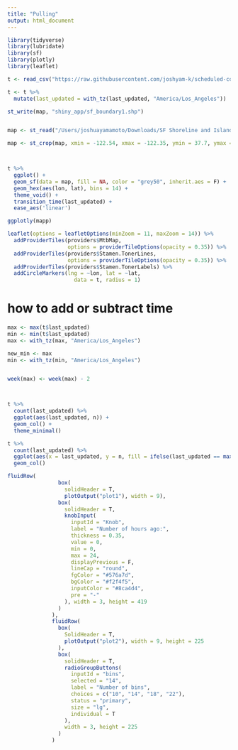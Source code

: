 ```yaml
---
title: "Pulling"
output: html_document
---
```


```r
library(tidyverse)
library(lubridate)
library(sf)
library(plotly)
library(leaflet)
```


```r
t <- read_csv("https://raw.githubusercontent.com/joshyam-k/scheduled-commit-action/master/data-raw/lime.csv")

t <- t %>% 
  mutate(last_updated = with_tz(last_updated, "America/Los_Angeles"))

st_write(map, "shiny_app/sf_boundary1.shp")


map <- st_read("/Users/joshuayamamoto/Downloads/SF Shoreline and Islands/geo_export_f07717d3-0581-4d32-ae60-c9b2f961271a.shp")

map <- st_crop(map, xmin = -122.54, xmax = -122.35, ymin = 37.7, ymax = 37.83)



t %>% 
  ggplot() +
  geom_sf(data = map, fill = NA, color = "grey50", inherit.aes = F) +
  geom_hex(aes(lon, lat), bins = 14) +
  theme_void() +
  transition_time(last_updated) +
  ease_aes('linear')

ggplotly(mapp)
```


```r
leaflet(options = leafletOptions(minZoom = 11, maxZoom = 14)) %>% 
  addProviderTiles(providers$MtbMap,
                   options = providerTileOptions(opacity = 0.35)) %>%
  addProviderTiles(providers$Stamen.TonerLines,
                   options = providerTileOptions(opacity = 0.35)) %>% 
  addProviderTiles(providers$Stamen.TonerLabels) %>% 
  addCircleMarkers(lng = ~lon, lat = ~lat,
                     data = t, radius = 1) 
```




# how to add or subtract time
```r
max <- max(t$last_updated)
min <- min(t$last_updated)
max <- with_tz(max, "America/Los_Angeles")

new_min <- max
min <- with_tz(min, "America/Los_Angeles")


week(max) <- week(max) - 2




```


```r
t %>% 
  count(last_updated) %>% 
  ggplot(aes(last_updated, n)) +
  geom_col() +
  theme_minimal()
```

```r
t %>% 
  count(last_updated) %>% 
  ggplot(aes(x = last_updated, y = n, fill = ifelse(last_updated == max(t$last_updated), "yes", "no"))) +
  geom_col()
```

```r
fluidRow(
                box(
                  solidHeader = T,
                  plotOutput("plot1"), width = 9),
                box(
                  solidHeader = T,
                  knobInput(
                    inputId = "Knob",
                    label = "Number of hours ago:",
                    thickness = 0.35,
                    value = 0,
                    min = 0,
                    max = 24,
                    displayPrevious = F,
                    lineCap = "round",
                    fgColor = "#576a7d",
                    bgColor = "#f2f4f5",
                    inputColor = "#8ca4d4",
                    pre = "-"
                  ), width = 3, height = 419
                )
              ),
              fluidRow(
                box(
                  SolidHeader = T,
                  plotOutput("plot2"), width = 9, height = 225
                ),
                box(
                  solidHeader = T,
                  radioGroupButtons(
                    inputId = "bins",
                    selected = "14",
                    label = "Number of bins", 
                    choices = c("10", "14", "18", "22"),
                    status = "primary",
                    size = "lg",
                    individual = T
                  ),
                  width = 3, height = 225
                )
              )
```

